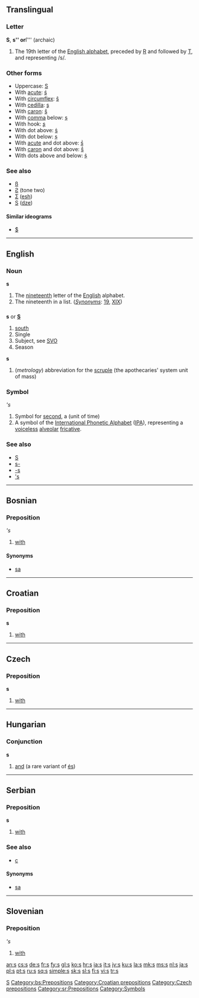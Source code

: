 {{see|S|'s}}
{{wikipedia}}
==Translingual==

===Letter===
'''S''', '''s'' or '''ſ''' (archaic)

# The 19th letter of the [[Appendix:Roman script|English alphabet]], preceded by [[R]] and followed by [[T]], and representing /s/.

{{rfc-header|Other forms}}
===Other forms===
*Uppercase: [[S]]
*With [[acute]]: [[ś]]
*With [[circumflex]]: [[ŝ]]
*With [[cedilla]]: [[ş]]
*With [[caron]]: [[š]]
*With [[comma]] below: [[ș]]
*With hook: [[ʂ]]
*With dot above: [[ṡ]]
*With dot below: [[ṣ]]
*With [[acute]] and dot above: [[ṥ]]
*With [[caron]] and dot above: [[ṧ]]
*With dots above and below: [[ṩ]]

===See also===
*[[ß]]
*[[Ƨ]] (tone two)
*[[Ʃ]] ([[esh]])
*[[Ѕ]] ([[dze]])

====Similar ideograms====
*[[$]]

[[Category:Latin letters|S]]

----

==English==

===Noun===
'''s'''

# The [[nineteenth]] letter of the [[English]] alphabet.
# The nineteenth in a list. (''[[Synonyms]]'': [[19]], [[XIX]])

==={{abbreviation}}===
'''s''' or '''[[S]]'''

# [[south]]
# Single
# Subject, see [[SVO]]
# Season

'''s'''

# (''metrology'') abbreviation for the [[scruple]] (the apothecaries' system unit of mass)

===Symbol===
'''s''

# Symbol for [[second]], a (unit of time)
# A symbol of the [[International Phonetic Alphabet]] ([[IPA]]), representing a [[voiceless]] [[alveolar]] [[fricative]].

===See also===
*[[S]]
*[[s-]]
*[[-s]]
*[['s]]

----

==Bosnian==

===Preposition===
'''s''

# [[with]]

====Synonyms====
*[[sa#Bosnian|sa]]

[[Category:bs:Prepositions]]

----

==Croatian==

===Preposition===
'''s'''

# [[with]]

[[Category:Croatian prepositions]]

----

==Czech==

===Preposition===
'''s'''

# [[with]]

[[Category:Czech prepositions]]

----

==Hungarian==

===Conjunction===
'''s'''

# [[and]] (a rare variant of [[és]])

----

==Serbian==

===Preposition===
'''s'''

# [[with]]

===See also===
*[[с#Serbian|с]]

====Synonyms====
*[[sa#Serbian|sa]]

[[Category:sr:Prepositions]]

----

==Slovenian==

===Preposition===
'''s''

# [[with]]

[[Category:Symbols]]

[[an:s]]
[[cs:s]]
[[de:s]]
[[fr:s]]
[[fy:s]]
[[gl:s]]
[[ko:s]]
[[hr:s]]
[[ia:s]]
[[it:s]]
[[jv:s]]
[[ku:s]]
[[la:s]]
[[mk:s]]
[[ms:s]]
[[nl:s]]
[[ja:s]]
[[pl:s]]
[[pt:s]]
[[ru:s]]
[[sq:s]]
[[simple:s]]
[[sk:s]]
[[sl:s]]
[[fi:s]]
[[vi:s]]
[[tr:s]]